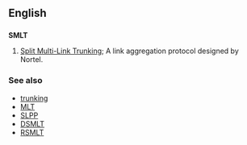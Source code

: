 ==English==
==={{initialism}}===
'''SMLT'''

#{{computing}} [[w:Split Multi-Link Trunking|Split Multi-Link Trunking]]; A link aggregation protocol designed by Nortel.

===See also===
*[[trunking]]
*[[MLT]]
*[[SLPP]]
*[[DSMLT]]
*[[RSMLT]]
